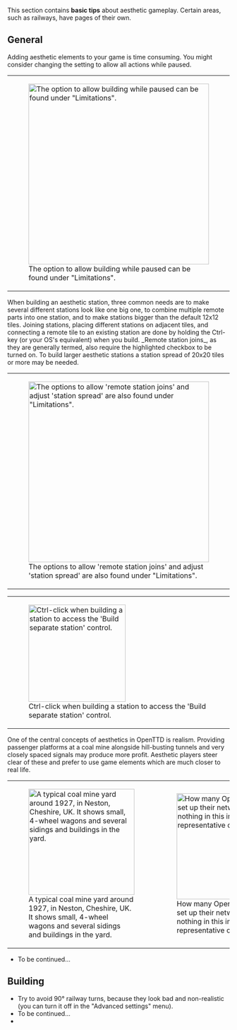 {{en/Incomplete}}

{{en/Manual/Navigation}}

This section contains '''basic tips''' about aesthetic gameplay. Certain areas, such as railways, have pages of their own.

==General==
Adding aesthetic elements to your game is time consuming. You might consider changing the setting to allow all actions while paused.
{|
|style="background:none; border:0px"| [[File:en/Community/Play Style/Aes Buildwhilepaused.png|center|409px|thumb|The option to allow building while paused can be found under "Limitations".]]
|}

When building an aesthetic station, three common needs are to make several different stations look like one big one, to combine multiple remote parts into one station, and to make stations bigger than the default 12x12 tiles. Joining stations, placing different stations on adjacent tiles, and connecting a remote tile to an existing station are done by holding the Ctrl-key (or your OS's equivalent) when you build. _Remote station joins_, as they are generally termed, also require the highlighted checkbox to be turned on. To build larger aesthetic stations a station spread of 20x20 tiles or more may be needed. 
{|
|style="background:none; border:0px"| [[File:en/Community/Play Style/Aes Stationjoins.png|center|409px|thumb|The options to allow 'remote station joins' and adjust 'station spread' are also found under "Limitations".]]
|}
{|
|style="background:none; border:0px"| [[File:en/Community/Play Style/Aes Buildseparatestation.png|center|220px|thumb|Ctrl-click when building a station to access the 'Build separate station' control.]]
|}


One of the central concepts of aesthetics in OpenTTD is realism. Providing passenger platforms at a coal mine alongside hill-busting tunnels and very closely spaced signals may produce more profit. Aesthetic players steer clear of these and prefer to use game elements which are much closer to real life.
{|
|style="background:none; border:0px"| [[File:en/Community/Play Style/Aes Neston.jpeg|center|240px|thumb|A typical coal mine yard around 1927, in Neston, Cheshire, UK. It shows small, 4-wheel wagons and several sidings and buildings in the yard.]]
|style="background:none; border:0px"| [[File:en/Community/Play Style/Aes Hstcoal.png|center|240px|thumb|How many OpenTTD players set up their networks. There is nothing in this image that is representative of real life.]]
|}

* To be continued...

==Building==
* Try to avoid 90° railway turns, because they look bad and non-realistic (you can turn it off in the "Advanced settings" menu).
* To be continued...
*

{{en/Community/Play Style/Aesthetics}}